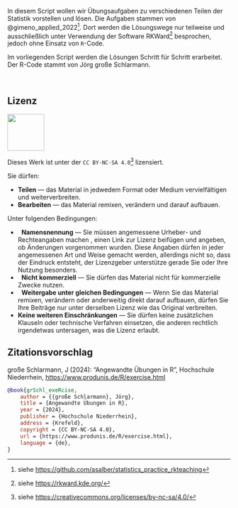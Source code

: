 

In diesem Script wollen wir Übungsaufgaben zu verschiedenen Teilen der Statistik vorstellen und lösen. Die Aufgaben stammen von @gimeno_applied_2022^[siehe <https://github.com/asalber/statistics_practice_rkteaching>]. 
Dort werden die Lösungswege nur teilweise und ausschließlich unter Verwendung der Software RKWard^[siehe <https://rkward.kde.org/>] besprochen, jedoch ohne Einsatz von `R`-Code. 

Im vorliegenden Script werden die Lösungen Schritt für Schritt erarbeitet. Der R-Code stammt von Jörg große Schlarmann.

\smallskip\ 

## Lizenz {.unnumbered}

![](images/ccbyncsa.png){width=2.2cm}

Dieses Werk ist unter der `CC BY-NC-SA 4.0`^[siehe <https://creativecommons.org/licenses/by-nc-sa/4.0/>] lizensiert.

\small

Sie dürfen:

- **Teilen** — das Material in jedwedem Format oder Medium vervielfältigen und weiterverbreiten.
- **Bearbeiten** — das Material remixen, verändern und darauf aufbauen.

Unter folgenden Bedingungen:

- \ccAttribution\  **Namensnennung** — Sie müssen angemessene Urheber- und Rechteangaben machen , einen Link zur Lizenz beifügen und angeben, ob Änderungen vorgenommen wurden. Diese Angaben dürfen in jeder angemessenen Art und Weise gemacht werden, allerdings nicht so, dass der Eindruck entsteht, der Lizenzgeber unterstütze gerade Sie oder Ihre Nutzung besonders.
- \ccNonCommercialEU\  **Nicht kommerziell** — Sie dürfen das Material nicht für kommerzielle Zwecke nutzen.
- \ccShareAlike\     **Weitergabe unter gleichen Bedingungen** — Wenn Sie das Material remixen, verändern oder anderweitig direkt darauf aufbauen, dürfen Sie Ihre Beiträge nur unter derselben Lizenz wie das Original verbreiten. 
- **Keine weiteren Einschränkungen** — Sie dürfen keine zusätzlichen Klauseln oder technische Verfahren einsetzen, die anderen rechtlich irgendetwas untersagen, was die Lizenz erlaubt.

\vfill

::: {.callout-tip}
## **Zitationsvorschlag**
große Schlarmann, J (2024): "Angewandte Übungen in R", Hochschule Niederrhein, <https://www.produnis.de/R/exercise.html>

\scriptsize

```bibtex
@book{grSchl_exeRcise,
	author = {{große Schlarmann}, Jörg},
	title = {Angewandte Übungen in R},
	year = {2024},
	publisher = {Hochschule Niederrhein},
	address = {Krefeld},
	copyright = {CC BY-NC-SA 4.0},
	url = {https://www.produnis.de/R/exercise.html},
	language = {de},
}
```

:::

\normalsize


\newpage
\phantomsection
\addcontentsline{toc}{chapter}{Inhaltsverzeichnis}
\tableofcontents
\newpage
\pagenumbering{arabic}
\setcounter{page}{1}
\renewcommand\pagemark{{\usekomafont{pagenumber}\thepage\ von \pageref{LastPage}}}
